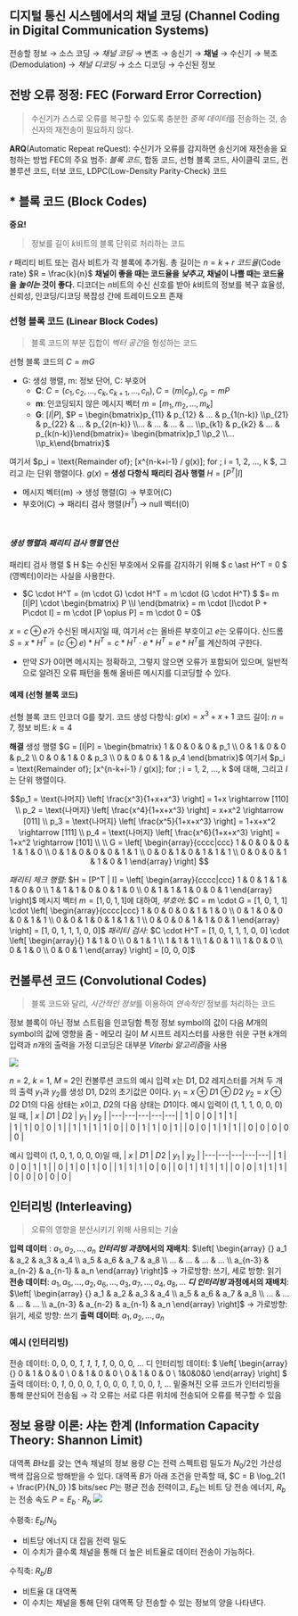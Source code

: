 ## 디지털 통신 시스템에서의 채널 코딩 (Channel Coding in Digital Communication Systems)
전송할 정보 $\rightarrow$ 소스 코딩 $\rightarrow$ _채널 코딩_ $\rightarrow$ 변조 $\rightarrow$ 송신기 $\rightarrow$ **채널** $\rightarrow$ 수신기 $\rightarrow$ 복조(Demodulation) $\rightarrow$ _채널 디코딩_ $\rightarrow$ 소스 디코딩 $\rightarrow$ 수신된 정보
## 전방 오류 정정: FEC (Forward Error Correction)
> 수신기가 스스로 오류를 복구할 수 있도록 충분한 *중복 데이터*를 전송하는 것, 송신자의 재전송이 필요하지 않다.

**ARQ**(Automatic Repeat reQuest): 수신기가 오류를 감지하면 송신기에 재전송을 요청하는 방법
FEC의 주요 범주: *블록 코드*, 합동 코드, 선형 블록 코드, 사이클릭 코드, 컨볼루션 코드, 터보 코드, LDPC(Low-Density Parity-Check) 코드

## * 블록 코드 (Block Codes)
**중요!**
> 정보를 길이 $k$비트의 블록 단위로 처리하는 코드

$r$ 패리티 비트 또는 검사 비트가 각 블록에 추가됨. 총 길이는 $n = k + r$
*코드율*(Code rate) $R = \frac{k}{n}$
**채널이 좋을 때는 코드율을 *낮추고*, 채널이 나쁠 때는 코드율을 *높이는* 것이 좋다.**
디코더는 $n$비트의 수신 신호를 받아 $k$비트의 정보를 복구
효율성, 신뢰성, 인코딩/디코딩 복잡성 간에 트레이드오프 존재

### 선형 블록 코드 (Linear Block Codes)
> 블록 코드의 부분 집합이 *벡터 공간*을 형성하는 코드

선형 블록 코드의 $C=mG$ 
- G: 생성 행렬, m: 정보 단어, C: 부호어
	- **C**: $C = (c_1, c_2, ..., c_k, c_{k+1}, ..., c_n) , C = (m | c_p), c_p = mP$
	- **m**: 인코딩되지 않은 메시지 벡터 $m = [m_1, m_2, \ldots, m_k]$
	- **G**: $[I | P]$, $P = \begin{bmatrix}p_{11} & p_{12} & ... & p_{1(n-k)} \\p_{21} & p_{22} & ... & p_{2(n-k)} \\... & ... & ... & ... \\p_{k1} & p_{k2} & ... & p_{k(n-k)}\end{bmatrix}= \begin{bmatrix}p_1 \\p_2 \\... \\p_k\end{bmatrix}$

여기서 $p_i = \text{Remainder of}\; [x^{n-k+i-1} / g(x)]\; for \; i = 1, 2, ..., k $, 그리고 $I$는 단위 행렬이다.
$g(x)$ = **생성 다항식**
**패리티 검사 행렬** $H = [P^T | I]$
- 메시지 벡터(m) $\rightarrow$ 생성 행렬(G) $\rightarrow$ 부호어(C)
- 부호어(C) $\rightarrow$ 패리티 검사 행렬($H^T$) $\rightarrow$ null 벡터(0)
<br/>

#### *생성 행렬*과 *패리티 검사 행렬* 연산
패리티 검사 행렬 $ H $는 수신된 부호에서 오류를 감지하기 위해 $ c \ast H^T = 0 $ (영벡터)이라는 사실을 사용한다.
- $C \cdot H^T = (m \cdot G) \cdot H^T = m \cdot (G \cdot H^T) $
	$= m [I|P] \cdot \begin{bmatrix}	P \\I	\end{bmatrix} = m \cdot [I\cdot P + P\cdot I] = m \cdot [P \oplus P] = m \cdot 0 = 0$

$x = c \oplus e$가 수신된 메시지일 때, 여기서 $c$는 올바른 부호이고 $e$는 오류이다.
신드롬 $S = x \ast H^T = (c \oplus e) \ast H^T = c \ast H^T \cdot e \ast H^T = e \ast H^T$를 계산하여 구한다.
- 만약 $S$가 0이면 메시지는 정확하고, 그렇지 않으면 오류가 포함되어 있으며, 일반적으로 알려진 오류 패턴을 통해 올바른 메시지를 디코딩할 수 있다.

#### 예제 (선형 블록 코드)
선형 블록 코드 인코더 G를 찾기.
코드 생성 다항식: $g(x) = x^3 + x + 1$
코드 길이: $n = 7$, 정보 비트: $k = 4$
<br/>

**해결**
생성 행렬 $G = [I|P] = \begin{bmatrix} 1 & 0 & 0 & 0 & p_1 \\ 0 & 1 & 0 & 0 & p_2 \\ 0 & 0 & 1 & 0 & p_3 \\ 0 & 0 & 0 & 1 & p_4 \end{bmatrix}$
여기서 $p_i = \text{Remainder of}\; [x^{n-k+i-1} / g(x)]\; for \; i = 1, 2, ..., k $에 대해, 그리고 $I$는 단위 행렬이다.
<Math>

```math
p_1 = \text{나머지} \left[ \frac{x^3}{1+x+x^3} \right] = 1+x \rightarrow [110] \\
p_2 = \text{나머지} \left[ \frac{x^4}{1+x+x^3} \right] = x+x^2 \rightarrow [011] \\
p_3 = \text{나머지} \left[ \frac{x^5}{1+x+x^3} \right] = 1+x+x^2 \rightarrow [111] \\
p_4 = \text{나머지} \left[ \frac{x^6}{1+x+x^3} \right] = 1+x^2 \rightarrow [101] \\
\\
G = \left[ \begin{array}{cccc|ccc} 1 & 0 & 0 & 0 & 1 & 1 & 0 \\ 0 & 1 & 0 & 0 & 0 & 1 & 1 \\ 0 & 0 & 1 & 0 & 1 & 1 & 1 \\ 0 & 0 & 0 & 1 & 1 & 0 & 1 \end{array} \right] 
```
</Math>

*패리티 체크 행렬*: $H = [P^T | I] = \left[ \begin{array}{cccc|ccc} 1 & 0 & 1 & 1 & 1 & 0 & 0 \\ 1 & 1 & 1 & 0 & 0 & 1 & 0 \\ 0 & 1 & 1 & 1 & 0 & 0 & 1 \end{array} \right]$
메시지 벡터 $m = [1, 0, 1, 1]$에 대하여,
*부호어*: $C = m \cdot G = [1, 0, 1, 1] \cdot \left[ \begin{array}{cccc|ccc} 1 & 0 & 0 & 0 & 1 & 1 & 0 \\ 0 & 1 & 0 & 0 & 0 & 1 & 1 \\ 0 & 0 & 1 & 0 & 1 & 1 & 1 \\ 0 & 0 & 0 & 1 & 1 & 0 & 1 \end{array} \right] = [1, 0, 1, 1, 1, 0, 0]$
*패리티 검사*: $C \cdot H^T = [1, 0, 1, 1, 1, 0, 0] \cdot \left[ \begin{array}{} 1 & 1 & 0  \\  0 & 1 & 1 \\ 1 & 1 & 1 \\ 1 & 0 & 1 \\ 1 & 0 & 0 \\ 0 & 1 & 0 \\ 0 & 0 & 1 \end{array} \right] = [0, 0, 0]$

## 컨볼루션 코드 (Convolutional Codes)
> 블록 코드와 달리, *시간적인 정보*를 이용하여 *연속적인* 정보를 처리하는 코드

정보 블록이 아닌 정보 스트림을 인코딩함
특정 정보 symbol의 값이 다음 $M$개의 symbol의 값에 영향을 줌 - 메모리 길이 $M$
시프트 레지스터를 사용한 쉬운 구현
$k$개의 입력과 $n$개의 출력을 가정
디코딩은 대부분 *Viterbi 알고리즘*을 사용

<Img src="/posts/240616-201246.png" width={500}/>

$n$ = 2, $k$ = 1, $M$ = 2인 컨볼루션 코드의 예시
입력 $x$는 D1, D2 레지스터를 거쳐 두 개의 출력 $y_1$과 $y_2$를 생성
D1, D2의 초기값은 0이다.
$y_1 = x \oplus D1 \oplus D2$
$y_2 = x \oplus D2$
D1의 다음 상태는 $x$이고, $D2$의 다음 상태는 $D1$이다.
예시 입력이 (1, 1, 1, 0, 0, 0)일 때,
| $x$ | $D1$ | $D2$ | $y_1$ | $y_2$ |
|---|---|---|---|---|
| 1 | 0 | 0 | 1 | 1 |	
| 1 | 1 | 0 | 0 | 1 |
| 1 | 1 | 1 | 1 | 0 |
| 0 | 1 | 1 | 0 | 1 |
| 0 | 0 | 1 | 1 | 1 |
| 0 | 0 | 0 | 0 | 0 |

예시 입력이 (1, 0, 1, 0, 0, 0)일 때,
| $x$ | $D1$ | $D2$ | $y_1$ | $y_2$ |
|---|---|---|---|---|
| 1 | 0 | 0 | 1 | 1 |
| 0 | 1 | 0 | 1 | 0 |
| 1 | 1 | 1 | 0 | 0 |
| 0 | 1 | 1 | 1 | 1 |
| 0 | 0 | 1 | 1 | 1 |
| 0 | 0 | 0 | 0 | 0 |

## 인터리빙 (Interleaving)
> 오류의 영향을 분산시키기 위해 사용되는 기술

**입력 데이터** : $a_1, a_2, ..., a_n$
***인터리빙 과정*에서의 재배치**: $\left[ \begin{array} {} a_1 & a_2 & a_3 & a_4 \\ a_5 & a_6 & a_7 & a_8 \\ ... & ... & ... & ... \\ a_{n-3} & a_{n-2} & a_{n-1} & a_n \end{array} \right]$ → 가로방향: 쓰기, 세로 방향: 읽기
**전송 데이터**: $a_1, a_5, ..., a_2, a_6, ..., a_3, a_7, ..., a_4, a_8, ...$
***디 인터리빙* 과정에서의 재배치**: $\left[ \begin{array} {} a_1 & a_2 & a_3 & a_4 \\ a_5 & a_6 & a_7 & a_8 \\ ... & ... & ... & ... \\ a_{n-3} & a_{n-2} & a_{n-1} & a_n \end{array} \right]$ → 가로방향: 읽기, 세로 방향: 쓰기
**출력 데이터**: $a_1, a_2, ..., a_n$

### 예시 (인터리빙)
전송 데이터: 0, 0, 0, *1*, *1*, *1*, *1*, 0, 0, 0, ...
디 인터리빙 데이터: $ \left[ \begin{array} {} 0 & 1 & 0 & 0 \\ 0 & 1 & 0 & 0 \\ 0 & 1 & 0 & 0 \\ 1&0&0&0 \end{array} \right] $
출력 데이터: 0, *1*, 0, 0, 0, *1*, 0, 0, 0, *1*, 0, 0, *1*, ...
밑줄쳐진 오류 코드가 인터리빙을 통해 분산되어 전송됨 → 각 오류는 서로 다른 위치에 전송되어 오류를 복구할 수 있음

## 정보 용량 이론: 샤논 한계 (Information Capacity Theory: Shannon Limit)
대역폭 $B$Hz를 갖는 연속 채널의 정보 용량 $C$는 전력 스펙트럼 밀도가 $N_0/2$인 가산성 백색 잡음으로 방해받을 수 있다.
대역폭 $B$가 아래 조건을 만족할 때,
$C = B \log_2(1 + \frac{P}{N_0} )$ bits/sec
$P$는 평균 전송 전력이고, $E_b$는 비트 당 전송 에너지, $R_b$는 전송 속도
$P = E_b \cdot R_b$
<Img src="/posts/240616-205918.png" width={400}/>

수평축: $E_b/N_0$ 
- 비트당 에너지 대 잡음 전력 밀도
- 이 수치가 클수록 채널을 통해 더 높은 비트율로 데이터 전송이 가능하다.

수직축: $R_b/B$
- 비트율 대 대역폭
- 이 수치는 채널을 통해 단위 대역폭 당 전송할 수 있는 정보의 양을 나타낸다.